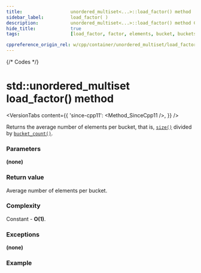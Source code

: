 ```yaml
---
title:					unordered_multiset<...>::load_factor() method
sidebar_label:			load_factor( )
description:			unordered_multiset<...>::load_factor() method C++ documentation
hide_title:				true
tags:					[load_factor, factor, elements, bucket, buckets]

cppreference_origin_rel: w/cpp/container/unordered_multiset/load_factor
---
```



{/* Codes */}


# std::unordered_multiset load_factor() method

<VersionTabs content={{
	'since-cpp11': <Method_SinceCpp11 />,
}} />

Returns the average number of elements per bucket, that is, [`size()`](/docs/std/containers/sets/unordered_multiset/size) divided by [`bucket_count()`](/docs/std/containers/sets/unordered_multiset/bucket_count).

### Parameters

**(none)**

### Return value

Average number of elements per bucket.

### Complexity

Constant - **O(1)**.

### Exceptions

**(none)**

### Example

<ImproveSection />
